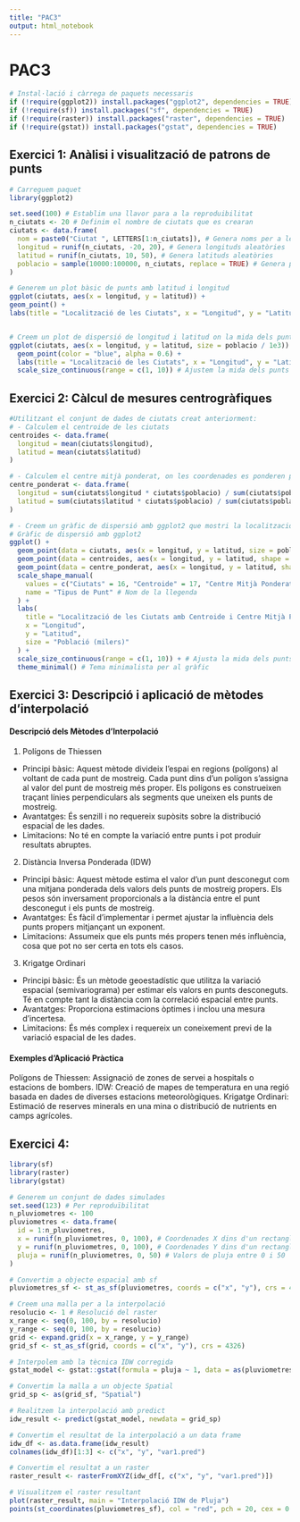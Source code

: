 ```yaml
---
title: "PAC3"
output: html_notebook
---
```


# PAC3

```r

# Instal·lació i càrrega de paquets necessaris
if (!require(ggplot2)) install.packages("ggplot2", dependencies = TRUE)
if (!require(sf)) install.packages("sf", dependencies = TRUE)
if (!require(raster)) install.packages("raster", dependencies = TRUE)
if (!require(gstat)) install.packages("gstat", dependencies = TRUE)
```

## Exercici 1: Anàlisi i visualització de patrons de punts

```r

# Carreguem paquet
library(ggplot2)

set.seed(100) # Establim una llavor para a la reproduibilitat
n_ciutats <- 20 # Definim el nombre de ciutats que es crearan
ciutats <- data.frame( 
  nom = paste0("Ciutat ", LETTERS[1:n_ciutats]), # Genera noms per a les ciutats 
  longitud = runif(n_ciutats, -20, 20), # Genera longituds aleatòries 
  latitud = runif(n_ciutats, 10, 50), # Genera latituds aleatòries
  poblacio = sample(10000:100000, n_ciutats, replace = TRUE) # Genera poblacions aleatòries
)

# Generem un plot bàsic de punts amb latitud i longitud
ggplot(ciutats, aes(x = longitud, y = latitud)) +
geom_point() +
labs(title = "Localització de les Ciutats", x = "Longitud", y = "Latitud")


# Creem un plot de dispersió de longitud i latitud on la mida dels punts és proporcional a la població de cada ciutat
ggplot(ciutats, aes(x = longitud, y = latitud, size = poblacio / 1e3)) +
  geom_point(color = "blue", alpha = 0.6) +
  labs(title = "Localització de les Ciutats", x = "Longitud", y = "Latitud", size = "Població (milers)") +
  scale_size_continuous(range = c(1, 10)) # Ajustem la mida dels punts per a una millor visualització
```

## Exercici 2: Càlcul de mesures centrogràfiques

```r

#Utilitzant el conjunt de dades de ciutats creat anteriorment:
# - Calculem el centroide de les ciutats
centroides <- data.frame(
  longitud = mean(ciutats$longitud),
  latitud = mean(ciutats$latitud)
)

# - Calculem el centre mitjà ponderat, on les coordenades es ponderen per la població de cada ciutat
centre_ponderat <- data.frame(
  longitud = sum(ciutats$longitud * ciutats$poblacio) / sum(ciutats$poblacio),
  latitud = sum(ciutats$latitud * ciutats$poblacio) / sum(ciutats$poblacio)
)

# - Creem un gràfic de dispersió amb ggplot2 que mostri la localització de les ciutats i afegiu també punts per al centroide i el centre mitjà ponderat.
# Gràfic de dispersió amb ggplot2
ggplot() +
  geom_point(data = ciutats, aes(x = longitud, y = latitud, size = poblacio / 1e3, shape = "Ciutats"), color = "blue", alpha = 0.6) + # Punts per a les ciutats
  geom_point(data = centroides, aes(x = longitud, y = latitud, shape = "Centroide"), color = "red", size = 4) + # Punt per al centroide
  geom_point(data = centre_ponderat, aes(x = longitud, y = latitud, shape = "Centre Mitjà Ponderat"), color = "green", size = 4) + # Punt per al centre mitjà ponderat
  scale_shape_manual(
    values = c("Ciutats" = 16, "Centroide" = 17, "Centre Mitjà Ponderat" = 18), # Assigna formes personalitzades
    name = "Tipus de Punt" # Nom de la llegenda
  ) +
  labs(
    title = "Localització de les Ciutats amb Centroide i Centre Mitjà Ponderat",
    x = "Longitud",
    y = "Latitud",
    size = "Població (milers)"
  ) +
  scale_size_continuous(range = c(1, 10)) + # Ajusta la mida dels punts
  theme_minimal() # Tema minimalista per al gràfic
```

## Exercici 3: Descripció i aplicació de mètodes d'interpolació

#### Descripció dels Mètodes d'Interpolació

1.  Polígons de Thiessen

-   Principi bàsic: Aquest mètode divideix l'espai en regions (polígons) al voltant de cada punt de mostreig. Cada punt dins d'un polígon s'assigna al valor del punt de mostreig més proper. Els polígons es construeixen traçant línies perpendiculars als segments que uneixen els punts de mostreig.
-   Avantatges: És senzill i no requereix supòsits sobre la distribució espacial de les dades.
-   Limitacions: No té en compte la variació entre punts i pot produir resultats abruptes.

2.  Distància Inversa Ponderada (IDW)

-   Principi bàsic: Aquest mètode estima el valor d'un punt desconegut com una mitjana ponderada dels valors dels punts de mostreig propers. Els pesos són inversament proporcionals a la distància entre el punt desconegut i els punts de mostreig.
-   Avantatges: És fàcil d'implementar i permet ajustar la influència dels punts propers mitjançant un exponent.
-   Limitacions: Assumeix que els punts més propers tenen més influència, cosa que pot no ser certa en tots els casos.

3.  Krigatge Ordinari

-   Principi bàsic: És un mètode geoestadístic que utilitza la variació espacial (semivariograma) per estimar els valors en punts desconeguts. Té en compte tant la distància com la correlació espacial entre punts.
-   Avantatges: Proporciona estimacions òptimes i inclou una mesura d'incertesa.
-   Limitacions: És més complex i requereix un coneixement previ de la variació espacial de les dades.

#### Exemples d'Aplicació Pràctica

Polígons de Thiessen: Assignació de zones de servei a hospitals o estacions de bombers. IDW: Creació de mapes de temperatura en una regió basada en dades de diverses estacions meteorològiques. Krigatge Ordinari: Estimació de reserves minerals en una mina o distribució de nutrients en camps agrícoles.

## Exercici 4:

```r

library(sf)
library(raster)
library(gstat)

# Generem un conjunt de dades simulades
set.seed(123) # Per reproduïbilitat
n_pluviometres <- 100
pluviometres <- data.frame(
  id = 1:n_pluviometres,
  x = runif(n_pluviometres, 0, 100), # Coordenades X dins d'un rectangle
  y = runif(n_pluviometres, 0, 100), # Coordenades Y dins d'un rectangle
  pluja = runif(n_pluviometres, 0, 50) # Valors de pluja entre 0 i 50
)

# Convertim a objecte espacial amb sf
pluviometres_sf <- st_as_sf(pluviometres, coords = c("x", "y"), crs = 4326)

# Creem una malla per a la interpolació
resolucio <- 1 # Resolució del raster
x_range <- seq(0, 100, by = resolucio)
y_range <- seq(0, 100, by = resolucio)
grid <- expand.grid(x = x_range, y = y_range)
grid_sf <- st_as_sf(grid, coords = c("x", "y"), crs = 4326)

# Interpolem amb la tècnica IDW corregida
gstat_model <- gstat::gstat(formula = pluja ~ 1, data = as(pluviometres_sf, "Spatial"), nmax = 10, set = list(idp = 2))

# Convertim la malla a un objecte Spatial
grid_sp <- as(grid_sf, "Spatial")

# Realitzem la interpolació amb predict
idw_result <- predict(gstat_model, newdata = grid_sp)

# Convertim el resultat de la interpolació a un data frame
idw_df <- as.data.frame(idw_result)
colnames(idw_df)[1:3] <- c("x", "y", "var1.pred")

# Convertim el resultat a un raster
raster_result <- rasterFromXYZ(idw_df[, c("x", "y", "var1.pred")])

# Visualitzem el raster resultant
plot(raster_result, main = "Interpolació IDW de Pluja")
points(st_coordinates(pluviometres_sf), col = "red", pch = 20, cex = 0.7) # Pluviòmetres

```
